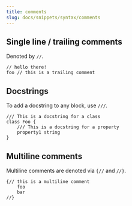 ```yaml
---
title: comments
slug: docs/snippets/syntax/comments
---
```



## Single line / trailing comments

Denoted by `//`.

```baml
// hello there!
foo // this is a trailing comment
```

## Docstrings

To add a docstring to any block, use `///`.

```baml
/// This is a docstring for a class
class Foo {
    /// This is a docstring for a property
    property1 string
}
```

## Multiline comments

Multiline comments are denoted via `{//` and `//}`.

```baml
{// this is a multiline comment
    foo
    bar
//}
```
 
